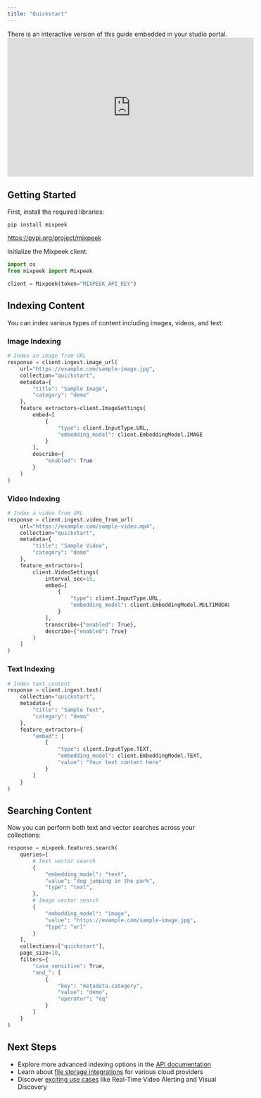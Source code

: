 ```yaml
---
title: "Quickstart"
---
```


<Note>
  There is an interactive version of this guide embedded in your studio portal.
</Note>

<iframe
  width="560"
  height="315"
  src="https://www.youtube.com/embed/jkIXzfKBvM0"
  title="YouTube video player"
  frameborder="0"
  allow="accelerometer; autoplay; clipboard-write; encrypted-media; gyroscope; picture-in-picture"
  allowfullscreen
></iframe>

## Getting Started

First, install the required libraries:

`pip install mixpeek`

https://pypi.org/project/mixpeek

Initialize the Mixpeek client:

```python
import os
from mixpeek import Mixpeek

client = Mixpeek(token="MIXPEEK_API_KEY")
```

## Indexing Content

You can index various types of content including images, videos, and text:

### Image Indexing

```python
# Index an image from URL
response = client.ingest.image_url(
    url="https://example.com/sample-image.jpg",
    collection="quickstart",
    metadata={
        "title": "Sample Image",
        "category": "demo"
    },
    feature_extractors=client.ImageSettings(
        embed=[
            {
                "type": client.InputType.URL,
                "embedding_model": client.EmbeddingModel.IMAGE
            }
        ],
        describe={
            "enabled": True
        }
    )
)
```

### Video Indexing

```python
# Index a video from URL
response = client.ingest.video_from_url(
    url="https://example.com/sample-video.mp4",
    collection="quickstart",
    metadata={
        "title": "Sample Video",
        "category": "demo"
    },
    feature_extractors=[
        client.VideoSettings(
            interval_sec=15,
            embed=[
                {
                    "type": client.InputType.URL,
                    "embedding_model": client.EmbeddingModel.MULTIMODAL
                }
            ],
            transcribe={"enabled": True},
            describe={"enabled": True}
        )
    ]
)
```

### Text Indexing

```python
# Index text content
response = client.ingest.text(
    collection="quickstart",
    metadata={
        "title": "Sample Text",
        "category": "demo"
    },
    feature_extractors={
        "embed": [
            {
                "type": client.InputType.TEXT,
                "embedding_model": client.EmbeddingModel.TEXT,
                "value": "Your text content here"
            }
        ]
    }
)
```

## Searching Content

Now you can perform both text and vector searches across your collections:

```python
response = mixpeek.features.search(
    queries=[
        # Text vector search
        {
            "embedding_model": "text",
            "value": "dog jumping in the park",
            "type": "text",
        },
        # Image vector search
        {
            "embedding_model": "image",
            "value": "https://example.com/sample-image.jpg",
            "type": "url"
        }
    ],
    collections=["quickstart"],
    page_size=10,
    filters={
        "case_sensitive": True,
        "and_": [
            {
                "key": "metadata.category",
                "value": "demo",
                "operator": "eq"
            }
        ]
    }
)
```

## Next Steps

- Explore more advanced indexing options in the [API documentation](/api-documentation)
- Learn about [file storage integrations](/integrations) for various cloud providers
- Discover [exciting use cases](/use-cases) like Real-Time Video Alerting and Visual Discovery
